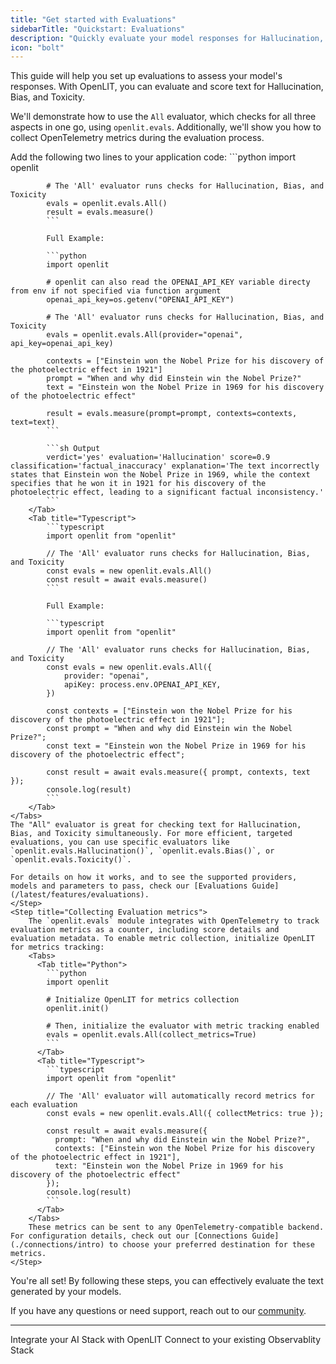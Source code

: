 ```yaml
---
title: "Get started with Evaluations"
sidebarTitle: "Quickstart: Evaluations"
description: "Quickly evaluate your model responses for Hallucination, Bias, and Toxicity"
icon: "bolt"
---
```


This guide will help you set up evaluations to assess your model's responses. With OpenLIT, you can evaluate and score text for Hallucination, Bias, and Toxicity. 

We'll demonstrate how to use the `All` evaluator, which checks for all three aspects in one go, using `openlit.evals`. Additionally, we'll show you how to collect OpenTelemetry metrics during the evaluation process.

<Steps>
    <Step title="Initialize evaluations in Your Application">
      Add the following two lines to your application code:
      <Tabs>
        <Tab title="Python">
            ```python
            import openlit

            # The 'All' evaluator runs checks for Hallucination, Bias, and Toxicity
            evals = openlit.evals.All()
            result = evals.measure()
            ```

            Full Example:

            ```python
            import openlit

            # openlit can also read the OPENAI_API_KEY variable directy from env if not specified via function argument
            openai_api_key=os.getenv("OPENAI_API_KEY")
            
            # The 'All' evaluator runs checks for Hallucination, Bias, and Toxicity
            evals = openlit.evals.All(provider="openai", api_key=openai_api_key)

            contexts = ["Einstein won the Nobel Prize for his discovery of the photoelectric effect in 1921"]
            prompt = "When and why did Einstein win the Nobel Prize?"
            text = "Einstein won the Nobel Prize in 1969 for his discovery of the photoelectric effect"

            result = evals.measure(prompt=prompt, contexts=contexts, text=text)
            ```

            ```sh Output
            verdict='yes' evaluation='Hallucination' score=0.9 classification='factual_inaccuracy' explanation='The text incorrectly states that Einstein won the Nobel Prize in 1969, while the context specifies that he won it in 1921 for his discovery of the photoelectric effect, leading to a significant factual inconsistency.'
            ```
        </Tab>
        <Tab title="Typescript">
            ```typescript
            import openlit from "openlit"

            // The 'All' evaluator runs checks for Hallucination, Bias, and Toxicity
            const evals = new openlit.evals.All()
            const result = await evals.measure()
            ```

            Full Example:

            ```typescript
            import openlit from "openlit"

            // The 'All' evaluator runs checks for Hallucination, Bias, and Toxicity
            const evals = new openlit.evals.All({
                provider: "openai",
                apiKey: process.env.OPENAI_API_KEY,
            })

            const contexts = ["Einstein won the Nobel Prize for his discovery of the photoelectric effect in 1921"];
            const prompt = "When and why did Einstein win the Nobel Prize?";
            const text = "Einstein won the Nobel Prize in 1969 for his discovery of the photoelectric effect";

            const result = await evals.measure({ prompt, contexts, text });
            console.log(result)
            ```
        </Tab>
    </Tabs>
    The "All" evaluator is great for checking text for Hallucination, Bias, and Toxicity simultaneously. For more efficient, targeted evaluations, you can use specific evaluators like `openlit.evals.Hallucination()`, `openlit.evals.Bias()`, or `openlit.evals.Toxicity()`.

    For details on how it works, and to see the supported providers, models and parameters to pass, check our [Evaluations Guide](/latest/features/evaluations).
    </Step>
    <Step title="Collecting Evaluation metrics">
        The `openlit.evals` module integrates with OpenTelemetry to track evaluation metrics as a counter, including score details and evaluation metadata. To enable metric collection, initialize OpenLIT for metrics tracking:
        <Tabs>
          <Tab title="Python">
            ```python
            import openlit

            # Initialize OpenLIT for metrics collection
            openlit.init()

            # Then, initialize the evaluator with metric tracking enabled
            evals = openlit.evals.All(collect_metrics=True)
            ```
          </Tab>
          <Tab title="Typescript">
            ```typescript
            import openlit from "openlit"

            // The 'All' evaluator will automatically record metrics for each evaluation
            const evals = new openlit.evals.All({ collectMetrics: true });

            const result = await evals.measure({
              prompt: "When and why did Einstein win the Nobel Prize?",
              contexts: ["Einstein won the Nobel Prize for his discovery of the photoelectric effect in 1921"],
              text: "Einstein won the Nobel Prize in 1969 for his discovery of the photoelectric effect"
            });
            console.log(result)
            ```
          </Tab>
        </Tabs>
        These metrics can be sent to any OpenTelemetry-compatible backend. For configuration details, check out our [Connections Guide](./connections/intro) to choose your preferred destination for these metrics.
    </Step>

</Steps>

You're all set! By following these steps, you can effectively evaluate the text generated by your models.

If you have any questions or need support, reach out to our [community](https://join.slack.com/t/openlit/shared_invite/zt-2etnfttwg-TjP_7BZXfYg84oAukY8QRQ).

---

<CardGroup cols={2}>
	<Card
		title="Integrations"
		href="/latest/integrations/introduction"
		icon="circle-nodes"
	>
		Integrate your AI Stack with OpenLIT
	</Card>
	<Card title="Connections" href="/latest/connections/intro" icon="link">
		Connect to your existing Observablity Stack
	</Card>
</CardGroup>
